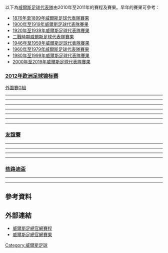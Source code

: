 以下為[[威爾斯足球代表隊|威爾斯足球代表隊]]由2010年至2011年的賽程及賽果。早年的賽果可參考：
* [[1876年至1899年威爾斯足球代表隊賽果|1876年至1899年威爾斯足球代表隊賽果]]
* [[1900年至1919年威爾斯足球代表隊賽果|1900年至1919年威爾斯足球代表隊賽果]]
* [[1920年至1939年威爾斯足球代表隊賽果|1920年至1939年威爾斯足球代表隊賽果]]
* [[二戰時期威爾斯足球代表隊賽果|二戰時期威爾斯足球代表隊賽果]]
* [[1946年至1959年威爾斯足球代表隊賽果|1946年至1959年威爾斯足球代表隊賽果]]
* [[1960年至1979年威爾斯足球代表隊賽果|1960年至1979年威爾斯足球代表隊賽果]]
* [[1980年至1999年威爾斯足球代表隊賽果|1980年至1999年威爾斯足球代表隊賽果]]
* [[2000年至2019年威爾斯足球代表隊賽果|2000年至2019年威爾斯足球代表隊賽果]]

===[[2012年欧洲足球锦标赛|2012年欧洲足球锦标赛]]===
;[[2012年歐洲國家盃外圍賽G組|外圍賽G組]]
{{UEFA Euro 2012 qualifying Group G|expanded=yes|fixtures=yes|tiebreakers=yes}}
<div id="Montenegro v Wales"></div>{{footballbox
|date = 2010年9月3日
|time = 19:30 [[UTC+1|UTC+1]]
|team1 = {{fb-rt|MNE}}
|score = 1 – 0
|report = [http://www.uefa.com/uefaeuro2012/matches/season=2012/round=15171/match=2002296/index.html 報告]
|team2 = {{fb|WAL}}
|goals1 = [[米爾科·武齊尼奇|胡仙歷]] {{goal|30}}
|goals2 = 
|stadium = [[波德戈里察|波德戈里察]]，波德戈里察市球場
|attendance = 7,442
|referee = Anastassios Kakos（[[希臘足球總會|希臘]]）
}}
----
<div id="Wales v Bulgaria"></div>{{footballbox
|date = 2010年10月8日
|time = 19:30 [[UTC+1|UTC+1]]
|team1 = {{fb-rt|WAL}}
|score = 0 – 1
|report = [http://www.uefa.com/uefaeuro2012/matches/season=2012/round=15171/match=2002291/index.html 報告]
|team2 = {{fb|BUL}}
|goals1 = 
|goals2 = {{goal|48}} [[伊威灵·波波夫|波波夫]] 
|stadium = [[加的夫|加的夫]]，[[卡迪夫城運動場|卡迪夫城運動場]]
|attendance = 14,061
|referee = Jonas Eriksson（[[瑞典足球協會|瑞典]]） 
}}
----
<div id="Switzerland v Wales"></div>{{footballbox
|date = 2010年10月12日
|time = 20:30 [[UTC+2|UTC+2]]
|team1 = {{fb-rt|SWI}}
|score = 4 – 1
|report = [http://www.uefa.com/uefaeuro2012/matches/season=2012/round=15171/match=2002283/index.html 報告]
|team2 = {{fb|WAL}}
|goals1 = [[瓦伦丁·斯托克|斯托克]] {{goal|8||89}}<br>[[马尔科·斯特雷勒|斯特雷勒]] {{goal|21}}<br>[[戈坎·因勒|恩拿]] {{goal|82|pen.}}
|goals2 = {{goal|13}} [[格瑞斯·贝尔|巴利]] 
|stadium = [[巴塞尔|巴塞尔]]，[[圣雅各布公园球场|圣雅各布公园球场]]
|attendance = 26,000
|referee = Alain Hamer（[[盧森堡足球總會|盧森堡]]）
}}
----
<div id="Wales v England"></div>{{footballbox
|date = 2011年3月26日
|time = 16:00 [[UTC+1|UTC+1]]
|team1 = {{fb-rt|WAL}}
|score = 0 - 2
|report = [http://news.bbc.co.uk/sport2/hi/football/9436089.stm 報告]
|team2 = {{fb|ENG}}
|goals1 = 
|goals2 = {{goal|7|pen.}} [[法蘭·林柏特|-{zh-hans:兰帕德; zh-hk:林柏特;}-]] <br/>{{goal|15}} [[戴倫·賓特|-{zh-hans:达伦·本特; zh-hk:戴倫·賓特;}-]]  
|stadium = [[加的夫|加的夫]]，[[千禧球場|千禧球場]]
|attendance = 68,959
|referee = Olegário Benquerença（[[葡萄牙足球總會|葡萄牙]]） 
}}
----
<div id="Wales v Montenegro"></div>{{footballbox
|date = 2011年9月2日
|time = 19:45 [[UTC+1|UTC+1]]
|team1 = {{fb-rt|WAL}}
|score = 2 – 1
|report = [http://news.bbc.co.uk/sport2/hi/football/14660870.stm 報告]
|team2 = {{fb|MNE}}
|goals1 = [[史提夫·摩利臣|摩利臣]] {{goal|28}} <br> [[阿隆·拉姆塞|-{zh-hans:拉姆塞; zh-hk:藍斯;}-]] {{goal|50}}
|goals2 = {{goal|71}} [[斯蒂凡·約維蒂奇|祖維迪]] 
|stadium = [[加的夫|加的夫]]，[[卡迪夫城運動場|卡迪夫城運動場]]
|attendance = 8,194
|referee = Luca Banti ([[意大利足球總會|意大利]])
}}
----
<div id="England v Wales"></div>{{footballbox
|date = 2011年9月6日
|time = 19:45 [[UTC+1|UTC+1]]
|team1 = {{fb-rt|ENG}}
|score = 1 – 0
|report = [http://news.bbc.co.uk/sport2/hi/football/14780919.stm 報告]
|team2 = {{fb|WAL}}
|goals1 = [[艾殊利·楊格|艾殊利·楊格]] {{goal|35}} 
|goals2 = 
|stadium = [[倫敦|倫敦]]，[[溫布萊球場|溫布萊球場]]
|attendance = 77,128 
|referee = Robert Schörgenhofer ([[奧地利足球協會|奧地利]])
}}
----
<div id="Wales v Switzerland"></div>{{footballbox
|date = 2011年10月7日
|time = 19:45 [[UTC+1|UTC+1]]
|team1 = {{fb-rt|WAL}}
|score = 2 – 0
|report = [http://www.uefa.com/uefaeuro/season=2012/matches/round=15171/match=2002290/postmatch/report/index.html 報告]
|team2 = {{fb|SWI}}
|goals1 = [[阿隆·拉姆塞|-{zh-hans:拉姆塞; zh-hk:藍斯;}-]] {{goal|60|pen.}} <br /> [[格瑞斯·贝尔|-{zh-hans:贝尔; zh-hk:巴利;}-]] {{goal|71}}
|goals2 = 
|stadium = [[斯旺西|斯旺西]]，[[自由球場|自由球場]]
|attendance = 12,317
|referee = Björn Kuipers ([[皇家荷蘭足球協會|荷蘭]])
}}
----
<div id="Bulgaria v Wales"></div>{{footballbox
|date = 2011年10月11日
|time = 21:05 [[UTC+3|UTC+3]]
|team1 = {{fb-rt|BUL}}
|score = 0 – 1
|report = [http://news.bbc.co.uk/sport2/hi/football/15267893.stm 報告]
|team2 = {{fb|WAL}}
|goals1 = 
|goals2 = {{goal|45}} [[格瑞斯·贝尔|-{zh-hans:贝尔; zh-hk:巴利;}-]] 
|stadium = [[索菲亞|索菲亞]]，瓦西尔·列夫斯基國家球場
|attendance = 1,672
|referee = Pawel Gil ([[波蘭足球協會|波蘭]])
}}

===[[友誼賽|友誼賽]]===
{{footballbox
|date       = 2010年3月3日 
|time       = 19:45
|team1      = {{fb-rt|WAL}}
|score      = 0 – 1
|report     = [http://news.bbc.co.uk/sport2/hi/football/league_of_wales/8535949.stm 報告]
|team2      = {{fb|SWE}}
|goals1     = 
|goals2     = {{goal|44}} [[約翰·艾曼達|艾文達]] 
|stadium    = [[斯旺西|斯旺西]]，[[自由球場|自由球場]]
|attendance = 8,258
|referee    = Alan Black（[[北愛爾蘭足球協會|北愛爾蘭]]）
}}
----
{{footballbox
|date       = 2010年5月23日 
|time       = 18:00
|team1      = {{fb-rt|CRO}}
|score      = 2 – 0
|report     = [http://news.bbc.co.uk/sport2/hi/football/league_of_wales/8678876.stm 報告]
|team2      = {{fb|WAL}}
|goals1     = [[伊万·拉基蒂奇|拉傑迪]] {{goal|44}}<br />[[德拉戈·加布里奇|加布里奇]] {{goal|82}}
|goals2     = 
|stadium    = [[奧西耶克|奧西耶克]]，城市花園球場
|attendance = 12,000
|referee    = Slavko Vincic（[[斯洛文尼亞足球協會|斯洛文尼亞]]）
}}
----
{{footballbox
|date       = 2010年8月11日 
|time       = 19:45
|team1      = {{fb-rt|WAL}}
|score      = 5 – 1
|report     = [http://news.bbc.co.uk/sport2/hi/football/league_of_wales/8860410.stm 報告]
|team2      = {{LUX}}
|goals1     = [[大卫·科特里尔|哥達利爾]] {{goal|34}}<br />[[乔·莱德利|列特利]] {{goal|47|pen.}}<br />[[安迪·金|京治]] {{goal|55}}<br />[[艾殊利·威廉斯|威廉斯]] {{goal|78}}<br />[[克雷格·贝拉米|比拿美]] {{goal|82}}
|goals2     = {{goal|44}} [[Joël_Kitenge|基坦治]] 
|stadium    = 拉內利，斯加歷斯公園
|attendance = 4,504
|referee    = Mattias Gestranius（[[芬蘭足球協會|芬蘭]]）
}}
----
{{footballbox
| date       = 2011年8月10日
| time       = 
| team1      = {{fb|WAL}}
| score      = 1 – 2
| report     = [http://news.bbc.co.uk/sport1/hi/football/14463519.stm 報告]
| team2      = {{fb-rt|AUS}}
| goals1     = [[达西·布拉克|布拉克]] {{goal|82}}
| goals2     = {{goal|44}} [[蒂姆·卡希尔|卡希爾]]<br>{{goal|60}} [[罗比·克鲁斯|克鲁斯]]
| stadium    = [[加的夫|加的夫]]，[[卡迪夫城運動場|卡迪夫城運動場]]
| attendance =  6,378
| referee    = Kristo Tohver ([[愛沙尼亞足球協會|愛沙尼亞]])
}}
----
{{footballbox
| date       = 2011年11月12日
| time       = 15:00
| team1      = {{fb|WAL}}
| score      = 4 – 1
| report     = [http://news.bbc.co.uk/sport1/hi/football/15589976.stm 報告]
| team2      = {{fb-rt|NOR}}
| goals1     = [[格瑞斯·贝尔|-{zh-hans:贝尔; zh-hk:巴利;}-]] {{goal|11}}<br>[[克雷格·贝拉米|-{zh-hans:贝拉米; zh-hk:比拿美;}-]] {{goal|16}}<br>[[森·禾基斯|-{zh-hans:沃科斯; zh-hant:禾基斯;}-]] {{goal|88||89}}
| goals2     = {{goal|61}} [[埃里克·侯锡纳普|侯锡纳普]] 
| stadium    = [[加的夫|加的夫]]，[[卡迪夫城運動場|卡迪夫城運動場]]
| attendance = 12,637
| referee    = Gerhard Grobelnik ([[奧地利足球協會|奧地利]])
}}

===[[2011年凯尔特杯|些路迪盃]]===
{{footballbox
|date = 2011年2月8日
|time = 19:45（UTC）
|team1 = {{fb-rt|IRL}}
|score= 3 – 0 
|report= [http://news.bbc.co.uk/sport2/hi/football/league_of_wales/9390459.stm 報告] 
|team2 = {{fb|WAL}}
|goals1 = [[达隆·吉布森|吉遜]] {{goal|60}}<br />[[达米恩·达夫|杜夫]] {{goal|66}}<br />[[基夫·費希爾|費希爾]] {{goal|83}}
|goals2 = 
|stadium = [[都柏林|都柏林]]，英傑華體育場
|attendance = 19,783
|referee = {{flagicon|NIR}} Mark Courtney 
}}
----
{{footballbox
|date = 2011年5月25日
|time = 19:45 (UTC+1)
|team1 = {{fb-rt|WAL}}
|score = 1 – 3
|report = [http://news.bbc.co.uk/sport2/hi/football/13350599.stm 報告]
|team2 = {{fb|SCO}}
|goals1 = [[羅拔·安梳爾|-{zh-hans:厄恩肖; zh-hk:安梳爾;}-]] {{goal|36}} 
|goals2 = {{goal|55}} [[占士·摩利遜|-{zh-hans:莫里森; zh-hk:摩利遜;}-]] <br>{{goal|64}} [[肯尼·米勒|-{zh-hans:米勒; zh-hk:米拿;}-]] <br>{{goal|70}} [[克里斯托夫·贝拉|-{zh-hans:贝拉; zh-hk:比拿;}-]] 
|stadium = [[都柏林|都柏林]]，英傑華體育場
|attendance = 6,036
|referee = {{flagicon|NIR}} Raymond Crangle
}}
----
{{footballbox
|date = 2011年5月27日
|time = 19:45 (UTC+1)
|team1 = {{fb-rt|WAL}}
|score= 2 – 0
|report=[http://news.bbc.co.uk/sport1/hi/football/13540749.stm 报道]
|team2 = {{fb|NIR}}
|goals1=[[阿隆·拉姆塞|-{zh-hans:拉姆塞; zh-hk:藍斯}-]] {{goal|36}}<br />[[羅拔·安梳爾|-{zh-hans:厄恩肖; zh-hk:安梳爾}-]] {{goal|69}} 
|goals2= 
|stadium = [[都柏林|都柏林]]，英傑華體育場
|attendance = 529
|referee = {{flagicon|IRL}} Alan Kelly 
}}

==參考資料==
{{reflist}}

==外部連結==
*[http://www.faw.org.uk/FixturesInternational.ink 威爾斯足總官網賽程] {{Wayback|url=http://www.faw.org.uk/FixturesInternational.ink |date=20160304010246 }}
*[http://www.faw.org.uk/NewsIndex.ink?newstype=m&title=Match%20Reports 威爾斯足總官網賽果] {{Wayback|url=http://www.faw.org.uk/NewsIndex.ink?newstype=m&title=Match%20Reports |date=20131102115238 }}

{{DEFAULTSORT:Wales National Football Team Results And Fixtures}}
[[Category:威爾斯足球|Category:威爾斯足球]]